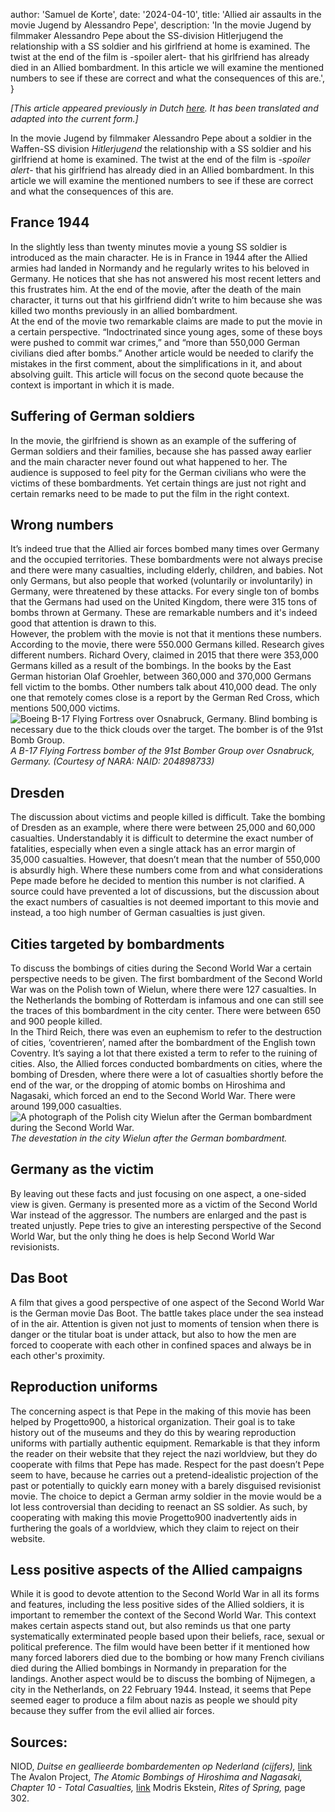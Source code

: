 


  author: 'Samuel de Korte',
  date: '2024-04-10',
  title: 'Allied air assaults in the movie Jugend by Alessandro Pepe',
  description:
    'In the movie Jugend by filmmaker Alessandro Pepe about the SS-division Hitlerjugend the relationship with a SS soldier and his girlfriend at home is examined. The twist at the end of the film is -spoiler alert- that his girlfriend has already died in an Allied bombardment. In this article we will examine the mentioned numbers to see if these are correct and what the consequences of this are.',
}


*[This article appeared previously in Dutch [here](https://www.historien.nl/geallieerde-luchtaanvallen-in-film-jugend-van-van-alessandro-pepe/). It has been translated and adapted into the current form.]*  

In the movie Jugend by filmmaker Alessandro Pepe about a soldier in the Waffen-SS division *Hitlerjugend* the relationship with a SS soldier and his girlfriend at home is examined. The twist at the end of the film is -*spoiler alert*- that his girlfriend has already died in an Allied bombardment. In this article we will examine the mentioned numbers to see if these are correct and what the consequences of this are.  
## France 1944
In the slightly less than twenty minutes movie a young SS soldier is introduced as the main character. He is in France in 1944 after the Allied armies had landed in Normandy and he regularly writes to his beloved in Germany. He notices that she has not answered his most recent letters and this frustrates him. At the end of the movie, after the death of the main character, it turns out that his girlfriend didn’t write to him because she was killed two months previously in an allied bombardment.  
At the end of the movie two remarkable claims are made to put the movie in a certain perspective.  “Indoctrinated since young ages, some of these boys were pushed to commit war crimes,” and “more than 550,000 German civilians died after bombs.” Another article would be needed to clarify the mistakes in the first comment, about the simplifications in it, and about absolving guilt. This article will focus on the second quote because the context is important in which it is made.  
## Suffering of German soldiers
In the movie, the girlfriend is shown as an example of the suffering of German soldiers and their families, because she has passed away earlier and the main character never found out what happened to her. The audience is supposed to feel pity for the German civilians who were the victims of these bombardments. Yet certain things are just not right and certain remarks need to be made to put the film in the right context.  
## Wrong numbers
It’s indeed true that the Allied air forces bombed many times over Germany and the occupied territories. These bombardments were not always precise and there were many casualties, including elderly, children, and babies. Not only Germans, but also people that worked (voluntarily or involuntarily) in Germany, were threatened by these attacks. For every single ton of bombs that the Germans had used on the United Kingdom, there were 315 tons of bombs thrown at Germany. These are remarkable numbers and it's indeed good that attention is drawn to this.  
However, the problem with the movie is not that it mentions these numbers. According to the movie, there were 550.000 Germans killed. Research gives different numbers. Richard Overy, claimed in 2015 that there were 353,000 Germans killed as a result of the bombings. In the books by the East German historian Olaf Groehler, between 360,000 and 370,000 Germans fell victim to the bombs. Other numbers talk about 410,000 dead. The only one that remotely comes close is a report by the German Red Cross, which mentions 500,000 victims.   
<Image
                src={bomber}
                alt="Boeing B-17 Flying Fortress over Osnabruck, Germany. Blind bombing is necessary due to the thick clouds over the target. The bomber is of the 91st Bomb Group."
                sizes="(min-width: 720px) 32rem, 20rem"
                className="aspect-square rotate-0 rounded-2xl bg-stone-100 object-cover dark:bg-stone-800"
              />
*A B-17 Flying Fortress bomber of the 91st Bomber Group over Osnabruck, Germany. (Courtesy of NARA: NAID: 204898733)*

## Dresden 
The discussion about victims and people killed is difficult. Take the bombing of Dresden as an example, where there were between 25,000 and 60,000 casualties. Understandably it is difficult to determine the exact number of fatalities, especially when even a single attack has an error margin of 35,000 casualties. However, that doesn’t mean that the number of 550,000 is absurdly high. Where these numbers come from and what considerations Pepe made before he decided to mention this number is not clarified. A source could have prevented a lot of discussions, but the discussion about the exact numbers of casualties is not deemed important to this movie and instead, a too high number of German casualties is just given.  
## Cities targeted by bombardments
To discuss the bombings of cities during the Second World War a certain perspective needs to be given. The first bombardment of the Second World War was on the Polish town of Wielun, where there were 127 casualties. In the Netherlands the bombing of Rotterdam is infamous and one can still see the traces of this bombardment in the city center. There were between 650 and 900 people killed.  
In the Third Reich, there was even an euphemism to refer to the destruction of cities, ‘coventrieren’, named after the bombardment of the English town Coventry. It’s saying a lot that there existed a term to refer to the ruining of cities. Also, the Allied forces conducted bombardments on cities, where the bombing of Dresden, where there were a lot of casualties shortly before the end of the war, or the dropping of atomic bombs on Hiroshima and Nagasaki, which forced an end to the Second World War. There were around 199,000 casualties.  
<Image
                src={bombingwielun}
                alt="A photograph of the Polish city Wielun after the German bombardment during the Second World War."
                sizes="(min-width: 720px) 32rem, 20rem"
                className="aspect-square rotate-0 rounded-2xl bg-stone-100 object-cover dark:bg-stone-800"
              />
*The devestation in the city Wielun after the German bombardment.*

## Germany as the victim
By leaving out these facts and just focusing on one aspect, a one-sided view is given. Germany is presented more as a victim of the Second World War instead of the aggressor. The numbers are enlarged and the past is treated unjustly. Pepe tries to give an interesting perspective of the Second World War, but the only thing he does is help Second World War revisionists.  
## Das Boot
A film that gives a good perspective of one aspect of the Second World War is the German movie Das Boot. The battle takes place under the sea instead of in the air. Attention is given not just to moments of tension when there is danger or the titular boat is under attack, but also to how the men are forced to cooperate with each other in confined spaces and always be in each other's proximity.
## Reproduction uniforms
The concerning aspect is that Pepe in the making of this movie has been helped by Progetto900, a historical organization. Their goal is to take history out of the museums and they do this by wearing reproduction uniforms with partially authentic equipment. Remarkable is that they inform the reader on their website that they reject the nazi worldview, but they do cooperate with films that Pepe has made. Respect for the past doesn’t Pepe seem to have, because he carries out a pretend-idealistic projection of the past or potentially to quickly earn money with a barely disguised revisionist movie. The choice to depict a German army soldier in the movie would be a lot less controversial than deciding to reenact an SS soldier. As such, by cooperating with making this movie Progetto900 inadvertently aids in furthering the goals of a worldview, which they claim to reject on their website.  
## Less positive aspects of the Allied campaigns
While it is good to devote attention to the Second World War in all its forms and features, including the less positive sides of the Allied soldiers, it is important to remember the context of the Second World War. This context makes certain aspects stand out, but also reminds us that one party systematically exterminated people based upon their beliefs, race, sexual or political preference.
The film would have been better if it mentioned how many forced laborers died due to the bombing or how many French civilians died during the Allied bombings in Normandy in preparation for the landings. Another aspect would be to discuss the bombing of Nijmegen, a city in the Netherlands, on 22 February 1944. Instead, it seems that Pepe seemed eager to produce a film about nazis as people we should pity because they suffer from the evil allied air forces.  

## Sources:
NIOD, *Duitse en geallieerde bombardementen op Nederland (cijfers),* [link](https://www.niod.nl/nl/vraag-en-antwoord/duitse-en-geallieerde-bombardementen-op-nederland)
The Avalon Project, *The Atomic Bombings of Hiroshima and Nagasaki, Chapter 10 - Total Casualties,* [link](http://avalon.law.yale.edu/20th_century/mp10.asp)
Modris Ekstein, *Rites of Spring,* page 302.

